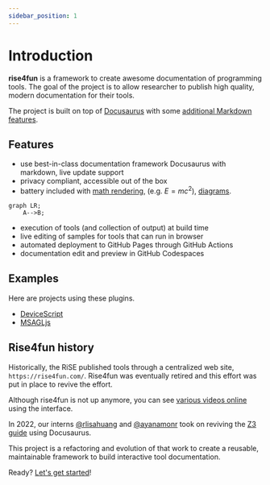 ```yaml
---
sidebar_position: 1
---
```


# Introduction

**rise4fun** is a framework to create awesome documentation of programming tools.
The goal of the project is to allow researcher to publish high quality, modern documentation for their tools.

The project is built on top of [Docusaurus](https://docusaurus.io/) with some [additional Markdown features](/docs/markdown-features).

## Features

-   use best-in-class documentation framework Docusaurus with markdown, live update support
-   privacy compliant, accessible out of the box
-   battery included with [math rendering](https://docusaurus.io/docs/next/markdown-features/math-equations), (e.g. $E=mc^2$),
    [diagrams](https://docusaurus.io/docs/next/markdown-features/diagrams).

```mermaid
graph LR;
    A-->B;
```

-   execution of tools (and collection of output) at build time
-   live editing of samples for tools that can run in browser
-   automated deployment to GitHub Pages through GitHub Actions
-   documentation edit and preview in GitHub Codespaces

## Examples

Here are projects using these plugins.

-   [DeviceScript](https://microsoft.github.io/devicescript/)
-   [MSAGLjs](https://microsoft.github.io/msagljs/)

## Rise4fun history

Historically, the RiSE published tools through a centralized web site, `https://rise4fun.com/`.
Rise4fun was eventually retired and this effort was put in place to revive the effort.

Although rise4fun is not up anymore, you can see [various videos online](https://www.youtube.com/watch?v=k9fwDxZP-0Y) using the interface.

In 2022, our interns [@rlisahuang](https://github.com/rlisahuang) and [@ayanamonr](https://github.com/ayanamonr)
took on reviving the [Z3 guide](https://github.com/microsoft/z3guide) using Docusaurus.

This project is a refactoring and evolution of that work to create a reusable, maintainable framework to build interactive tool
documentation.

Ready? [Let's get started](./getting-started)!
